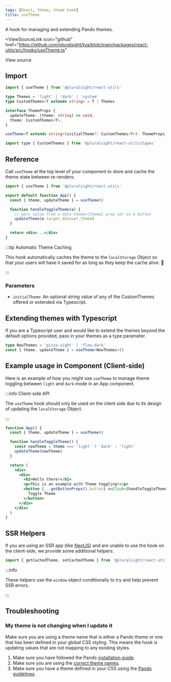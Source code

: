 ```yaml
---
tags: [React, theme, theme hook]
title: useTheme
---
```



<p className="size-xxl">A hook for managing and extending Pando themes.</p>

<ViewSourceLink
  icon="github"
  href="https://github.com/pluralsight/tva/blob/main/packages/react-utils/src/hooks/useTheme.ts"
>
  View source
</ViewSourceLink>

## Import

```javascript
import { useTheme } from '@pluralsight/react-utils'
```

```typescript
type Themes = 'light' | 'dark' | 'system'
type CustomThemes<T extends string> = T | Themes

interface ThemeProps {
  updateTheme: (theme: string) => void,
  theme: CustomThemes<T>,
}

useTheme<T extends string>(initialTheme?: CustomThemes<T>): ThemeProps
```

```javascript
import type { CustomThemes } from '@pluralsight/react-utils/types'
```

## Reference

Call `useTheme` at the top level of your component to store and cache the theme state between re-renders:

```jsx showLineNumbers {4}
import { useTheme } from '@pluralsight/react-utils'

export default function App() {
  const { theme, updateTheme } = useTheme()

  function handleToggleTheme(e) {
    // gets value from a data-theme={theme} prop set on a button
    updateTheme(e.target.dataset.theme)
  }

  return <div>...</div>
}
```

:::tip Automatic Theme Caching

This hook automatically caches the theme to the `localStorage` Object so that your users will have it saved for as long as they keep the cache alive. :tada:

:::

### Parameters

- `initialTheme`: An optional string value of any of the CustomThemes offered or extended via Typescript.

## Extending themes with Typescript

If you are a Typescript user and would like to extend the themes beyond the default options provided, pass in your themes as a type parameter.

```typescript
type NewThemes = 'pizza-sight' | 'flow-dark'
const { theme, updateTheme } = useTheme<NewThemes>()
```

## Example usage in Component (Client-side)

Here is an example of how you might use `useTheme` to manage theme toggling between `light` and `dark` mode in an App component.

:::info Client-side API

The `useTheme` hook should only be used on the client side due to its design
of updating the `localStorage` Object.

:::

```jsx showLineNumbers {2}
function App() {
  const { theme, updateTheme } = useTheme()

  function handleToggleTheme() {
    const newTheme = theme === 'light' ? 'dark' : 'light'
    updateTheme(newTheme)
  }

  return (
    <div>
      <div>
        <h2>Hello there!</h2>
        <p>This is an example with Theme toggling!</p>
        <button {...getButtonProps().button} onClick={handleToggleTheme}>
          Toggle Theme
        </button>
      </div>
    </div>
  )
}
```

## SSR Helpers

If you are using an SSR app (like [NextJS](https://nextjs.org/)) and are unable to use the hook on the client-side, we provide some additional helpers.

```javascript
import { getCachedTheme, setCachedTheme } from '@pluralsight/react-utils'
```

:::info

These helpers use the `window` object conditionally to try and help prevent
SSR errors.

:::

## Troubleshooting

### My theme is not changing when I update it

Make sure you are using a theme name that is either a Pando theme or one that has been defined in your global CSS styling. This means the hook is updating values that are not mapping to any existing styles.

1. Make sure you have followed the Pando [installation guide](../../learn/get-started/installation/index.mdx).
2. Make sure you are using the [correct theme names](#import).
3. Make sure you have a theme defined in your CSS using the [Pando guidelines](../general/themes/index.mdx).
